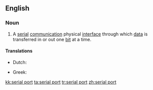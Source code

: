 ==English==
{{wikipedia}}

===Noun===
{{en-noun}}

# {{lb|en|computing}} A [[serial]] [[communication]] physical [[interface]] through which [[data]] is transferred in or out one [[bit]] at a time.

====Translations====
{{trans-top|physical interface through which data is transferred in or out one bit at a time}}
* Dutch: {{t+|nl|seriële poort|c}}
{{trans-mid}}
* Greek: {{t|el|σειριακή θύρα|f}}
{{trans-bottom}}

[[kk:serial port]]
[[ta:serial port]]
[[tr:serial port]]
[[zh:serial port]]